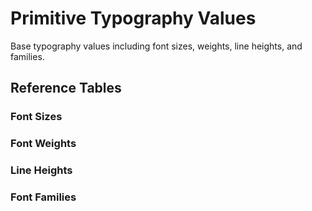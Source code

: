 
<Meta title="Token Reference/Reference/Typography" />

# Primitive Typography Values

Base typography values including font sizes, weights, line heights, and families.


<TypographyShowcase type="reference" />


## Reference Tables

### Font Sizes
<TokenReferenceTable tier="ref" category="fontSize" />

### Font Weights
<TokenReferenceTable tier="ref" category="fontWeight" />

### Line Heights
<TokenReferenceTable tier="ref" category="lineHeightPx" />

### Font Families
<TokenReferenceTable tier="ref" category="fontFamily" />